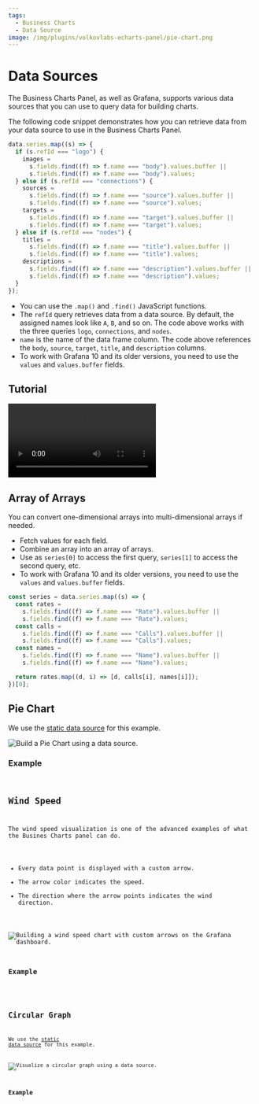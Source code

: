 ```yaml
---
tags:
  - Business Charts
  - Data Source
image: /img/plugins/volkovlabs-echarts-panel/pie-chart.png
---
```



# Data Sources

The Business Charts Panel, as well as Grafana, supports various data sources that you can use to query data for building charts.

The following code snippet demonstrates how you can retrieve data from your data source to use in the Business Charts Panel.

```javascript
data.series.map((s) => {
  if (s.refId === "logo") {
    images =
      s.fields.find((f) => f.name === "body").values.buffer ||
      s.fields.find((f) => f.name === "body").values;
  } else if (s.refId === "connections") {
    sources =
      s.fields.find((f) => f.name === "source").values.buffer ||
      s.fields.find((f) => f.name === "source").values;
    targets =
      s.fields.find((f) => f.name === "target").values.buffer ||
      s.fields.find((f) => f.name === "target").values;
  } else if (s.refId === "nodes") {
    titles =
      s.fields.find((f) => f.name === "title").values.buffer ||
      s.fields.find((f) => f.name === "title").values;
    descriptions =
      s.fields.find((f) => f.name === "description").values.buffer ||
      s.fields.find((f) => f.name === "description").values;
  }
});
```

- You can use the `.map()` and `.find()` JavaScript functions.
- The `refId` query retrieves data from a data source. By default, the assigned names look like `A`, `B`, and so on. The code above works with the three queries `logo`, `connections`, and `nodes`.
- `name` is the name of the data frame column. The code above references the `body`, `source`, `target`, `title`, and `description` columns.
- To work with Grafana 10 and its older versions, you need to use the `values` and `values.buffer` fields.

## Tutorial

<Video
  src="https://www.youtube.com/embed/K5YNMSIm9AM"
  title="How to use Data Source in the Business Charts in 90 seconds."
/>

## Array of Arrays

You can convert one-dimensional arrays into multi-dimensional arrays if needed.

- Fetch values for each field.
- Combine an array into an array of arrays.
- Use as `series[0]` to access the first query, `series[1]` to access the second query, etc.
- To work with Grafana 10 and its older versions, you need to use the `values` and `values.buffer` fields.

```javascript
const series = data.series.map((s) => {
  const rates =
    s.fields.find((f) => f.name === "Rate").values.buffer ||
    s.fields.find((f) => f.name === "Rate").values;
  const calls =
    s.fields.find((f) => f.name === "Calls").values.buffer ||
    s.fields.find((f) => f.name === "Calls").values;
  const names =
    s.fields.find((f) => f.name === "Name").values.buffer ||
    s.fields.find((f) => f.name === "Name").values;

  return rates.map((d, i) => [d, calls[i], names[i]]);
})[0];
```

## Pie Chart

We use the [static data source](/plugins/volkovlabs-static-datasource) for this example.

<Image
  title="Build a Pie Chart using a data source."
  src="/img/plugins/volkovlabs-echarts-panel/pie-chart.png"
/>

### Example

<Code
  url="https://github.com/VolkovLabs/volkovlabs.io/blob/main/docs/volkovlabs-echarts-panel/js/pie.js"
  language="js"
/>

## Wind Speed

The wind speed visualization is one of the advanced examples of what the Busines Charts panel can do.

- Every data point is displayed with a custom arrow.
- The arrow color indicates the speed.
- The direction where the arrow points indicates the wind direction.

<Image
  title="Building a wind speed chart with custom arrows on the Grafana dashboard."
  src="/img/plugins/volkovlabs-echarts-panel/wind-speed.png"
/>

### Example

<Code
  url="https://github.com/VolkovLabs/volkovlabs.io/blob/main/docs/volkovlabs-echarts-panel/js/wind.js"
  language="js"
/>

## Circular Graph

We use the [static data source](/plugins/volkovlabs-static-datasource) for this example.

<Image
  title="Visualize a circular graph using a data source."
  src="/img/plugins/volkovlabs-echarts-panel/circular-graph.png"
/>

### Example

<Code
  url="https://github.com/VolkovLabs/volkovlabs.io/blob/main/docs/volkovlabs-echarts-panel/js/graph.js"
  language="js"
/>
